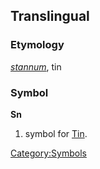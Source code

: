 ==Translingual==
===Etymology===
{{L.}} ''[[stannum]]'', tin
===Symbol===
'''Sn'''
#{{chemistry}} symbol for [[Tin]].
[[Category:Symbols]]